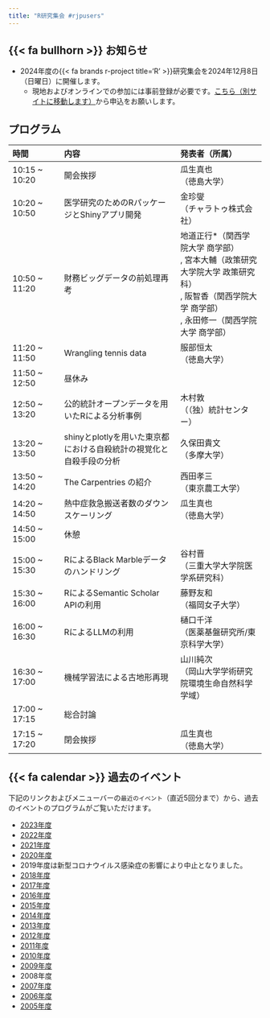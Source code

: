 ```yaml
---
title: "R研究集会 #rjpusers"
---
```


## {{< fa bullhorn >}} お知らせ

- 2024年度の{{< fa brands r-project title='R' >}}研究集会を2024年12月8日（日曜日）に開催します。
    - 現地およびオンラインでの参加には事前登録が必要です。[こちら（別サイトに移動します）](https://connpass.com/event/335020/)から申込をお願いします。
    
## プログラム

| 時間 | 内容 | 発表者（所属） |
|:----|:----------|:-------|
| 10:15 ~ 10:20 | 開会挨拶 | 瓜生真也<br>（徳島大学） |
| 10:20 ~ 10:50 | 医学研究のためのRパッケージとShinyアプリ開発 | 金珍燮<br>（チャラトゥ株式会社） |
| 10:50 ~ 11:20 | 財務ビッグデータの前処理再考 | 地道正行\*（関西学院大学 商学部）<br>, 宮本大輔（政策研究大学院大学 政策研究科）<br>, 阪智香（関西学院大学 商学部）<br>, 永田修一（関西学院大学 商学部） |
| 11:20 ~ 11:50 | Wrangling tennis data | 服部恒太<br>（徳島大学） |
| 11:50 ~ 12:50 | 昼休み |  |
| 12:50 ~ 13:20 | 公的統計オープンデータを用いたRによる分析事例 | 木村敦<br>（（独）統計センター） |
| 13:20 ~ 13:50 | shinyとplotlyを用いた東京都における自殺統計の視覚化と自殺手段の分析 | 久保田貴文<br>（多摩大学） |
| 13:50 ~ 14:20 | The Carpentries の紹介 | 西田孝三<br>（東京農工大学） |
| 14:20 ~ 14:50 | 熱中症救急搬送者数のダウンスケーリング | 瓜生真也<br>（徳島大学） |
| 14:50 ~ 15:00 | 休憩 |  |
| 15:00 ~ 15:30 | RによるBlack Marbleデータのハンドリング | 谷村晋<br>（三重大学大学院医学系研究科） |
| 15:30 ~ 16:00 | RによるSemantic Scholar APIの利用 | 藤野友和<br>（福岡女子大学） |
| 16:00 ~ 16:30 | RによるLLMの利用 | 樋口千洋<br>（医薬基盤研究所/東京科学大学） |
| 16:30 ~ 17:00 | 機械学習法による古地形再現 | 山川純次 <br>（岡山大学学術研究院環境生命自然科学学域） |
| 17:00 ~ 17:15 | 総合討論 | | 
| 17:15 ~ 17:20 | 閉会挨拶 | 瓜生真也<br>（徳島大学） |


## {{< fa calendar >}} 過去のイベント

下記のリンクおよびメニューバーの`最近のイベント`（直近5回分まで）から、過去のイベントのプログラムがご覧いただけます。

- [2023年度](event/2023.qmd)
- [2022年度](event/2022.qmd)
- [2021年度](event/2021.qmd)
- [2020年度](event/2020.qmd)
- 2019年度は新型コロナウイルス感染症の影響により中止となりました。
- [2018年度](event/2018.qmd)
- [2017年度](event/2017.qmd)
- [2016年度](event/2016.qmd)
- [2015年度](event/2015.qmd)
- [2014年度](event/2014.qmd)
- [2013年度](event/2013.qmd)
- [2012年度](event/2012.qmd)
- [2011年度](event/2011.qmd)
- [2010年度](event/2010.qmd)
- [2009年度](event/2009.qmd)
- 2008年度
- [2007年度](event/2007.qmd)
- [2006年度](event/2006.qmd)
- [2005年度](event/2005.qmd)
